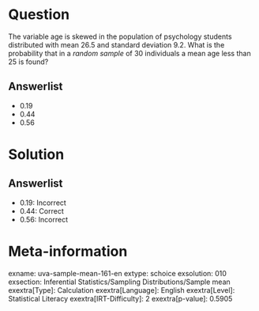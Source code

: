 Question
========

The variable age is skewed in the population of psychology students distributed with mean 26.5 and standard deviation 9.2. What is the probability that in a *random sample* of 30 individuals a mean age less than 25 is found?

Answerlist
----------

* 0.19
* 0.44
* 0.56

Solution
========

Answerlist
----------

* 0.19: Incorrect
* 0.44: Correct
* 0.56: Incorrect

Meta-information
================
exname: uva-sample-mean-161-en
extype: schoice
exsolution: 010
exsection: Inferential Statistics/Sampling Distributions/Sample mean
exextra[Type]: Calculation
exextra[Language]: English
exextra[Level]: Statistical Literacy
exextra[IRT-Difficulty]: 2
exextra[p-value]: 0.5905
